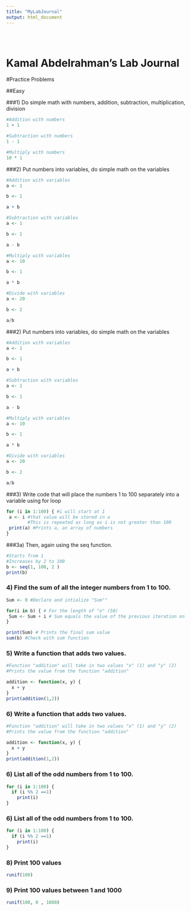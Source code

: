 ```yaml
---
title: "MyLabJournal"
output: html_document
---
```


<style type="text/css">
.title {
  display: none;
}

#getting-started img {
  margin-right: 10px;
}

</style>

<div class="row" style="padding-top: 30px;">
<div class="col-sm-6">

# **Kamal Abdelrahman's Lab Journal**

#Practice Problems

##Easy

###1) Do simple math with numbers, addition, subtraction, multiplication, division
```r
#Addition with numbers
1 + 1

#Subtraction with numbers
1 - 1

#Multiply with numbers
10 * 1

```

###2) Put numbers into variables, do simple math on the variables
```r
#Addition with variables
a <- 1 

b <- 1 

a + b 

#Subtraction with variables
a <- 1 

b <- 1

a - b

#Multiply with variables
a <- 10

b <- 1

a * b 

#Divide with variables
a <- 20

b <- 2

a/b
```

###2) Put numbers into variables, do simple math on the variables
```r
#Addition with variables
a <- 1 

b <- 1 

a + b 

#Subtraction with variables
a <- 1 

b <- 1

a - b

#Multiply with variables
a <- 10

b <- 1

a * b 

#Divide with variables
a <- 20

b <- 2

a/b
```

###3) Write code that will place the numbers 1 to 100 separately into a variable using for loop
```r

 
for (i in 1:100) { #i will start at 1
 a <- i #that value will be stored in a
        #This is repeated as long as i is not greater than 100
 print(a) #Prints a, an array of numbers
} 
```

###3a) Then, again using the seq function.
```r

#Starts from 1
#Increases by 2 to 100
b <- seq(1, 100, 2 ) 
print(b)
```

### 4) Find the sum of all the integer numbers from 1 to 100.
```r

Sum <- 0 #Declare and intialize "Sum""

for(i in b) { # For the length of "o" (50)
 Sum <- Sum + i # Sum equals the value of the previous iteration on 
}

print(Sum) # Prints the final sum value
sum(b) #Check with sum function
```

### 5) Write a function that adds two values.
```r

#Function "addition" will take in two values "x" (1) and "y" (2)
#Prints the value from the function "addition"

addition <- function(x, y) {
  x + y
}
print(addition(1,2))
```

### 6) Write a function that adds two values.
```r

#Function "addition" will take in two values "x" (1) and "y" (2)
#Prints the value from the function "addition"

addition <- function(x, y) {
  x + y
}
print(addition(1,2))
```

### 6) List all of the odd numbers from 1 to 100.
```r

for (i in 1:100) {
  if (i %% 2 ==1) 
    print(i)
}

```

### 6) List all of the odd numbers from 1 to 100.
```r

for (i in 1:100) {
  if (i %% 2 ==1) 
    print(i)
}

```

### 8) Print 100 values
```r

runif(100)

```
### 9) Print 100 values between 1 and 1000
```r

runif(100, 0 , 1000)

```

